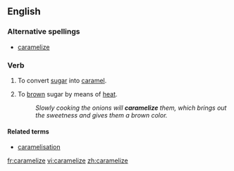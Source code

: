 ==English==

===Alternative spellings===
*[[caramelize]]
===Verb===
{{en-verb|caramelises|caramelising|caramelised}}

# {{cooking}} To convert [[sugar]] into [[caramel]].
# {{cooking}} To [[brown]] sugar by means of [[heat]].
#:''Slowly cooking the onions will '''caramelize''' them, which brings out the sweetness and gives them a brown color.''

====Related terms====
*[[caramelisation]]

[[fr:caramelize]]
[[vi:caramelize]]
[[zh:caramelize]]